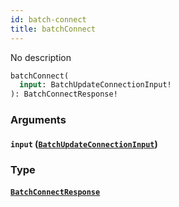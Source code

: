 ```yaml
---
id: batch-connect
title: batchConnect
---
```



No description

```graphql
batchConnect(
  input: BatchUpdateConnectionInput!
): BatchConnectResponse!
```


### Arguments

#### `input` ([`BatchUpdateConnectionInput`](/cyberconnect-api/reference/inputs/batch-update-connection-input))




### Type

#### [`BatchConnectResponse`](/cyberconnect-api/reference/objects/batch-connect-response) 






